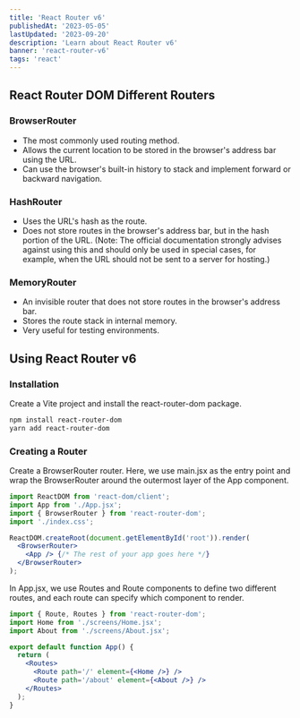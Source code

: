 ```yaml
---
title: 'React Router v6'
publishedAt: '2023-05-05'
lastUpdated: '2023-09-20'
description: 'Learn about React Router v6'
banner: 'react-router-v6'
tags: 'react'
---
```


## React Router DOM Different Routers

### BrowserRouter

- The most commonly used routing method.
- Allows the current location to be stored in the browser's address bar using the URL.
- Can use the browser's built-in history to stack and implement forward or backward navigation.

### HashRouter

- Uses the URL's hash as the route.
- Does not store routes in the browser's address bar, but in the hash portion of the URL.
  (Note: The official documentation strongly advises against using this and should only be used in special cases, for example, when the URL should not be sent to a server for hosting.)

### MemoryRouter

- An invisible router that does not store routes in the browser's address bar.
- Stores the route stack in internal memory.
- Very useful for testing environments.

## Using React Router v6

### Installation

Create a Vite project and install the react-router-dom package.

```bash
npm install react-router-dom
yarn add react-router-dom
```

### Creating a Router

Create a BrowserRouter router. Here, we use main.jsx as the entry point and wrap the BrowserRouter around the outermost layer of the App component.

```jsx title="main.jsx"
import ReactDOM from 'react-dom/client';
import App from './App.jsx';
import { BrowserRouter } from 'react-router-dom';
import './index.css';

ReactDOM.createRoot(document.getElementById('root')).render(
  <BrowserRouter>
    <App /> {/* The rest of your app goes here */}
  </BrowserRouter>
);
```

In App.jsx, we use Routes and Route components to define two different routes, and each route can specify which component to render.

```jsx title="App.jsx"
import { Route, Routes } from 'react-router-dom';
import Home from './screens/Home.jsx';
import About from './screens/About.jsx';

export default function App() {
  return (
    <Routes>
      <Route path='/' element={<Home />} />
      <Route path='/about' element={<About />} />
    </Routes>
  );
}
```
